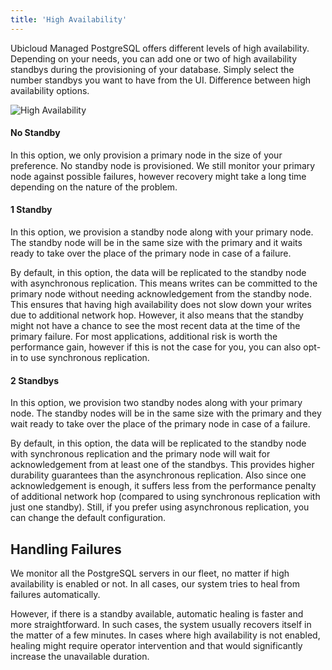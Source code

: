 ```yaml
---
title: 'High Availability'
---
```



Ubicloud Managed PostgreSQL offers different levels of high availability. Depending on your needs, you can add one or two of high availability standbys during the provisioning of your database. Simply select the number standbys you want to have from the UI. Difference between high availability options.

![High Availability](/managed-postgresql/high-availability-1.png)

#### No Standby

In this option, we only provision a primary node in the size of your preference. No standby node is provisioned. We still monitor your primary node against possible failures, however recovery might take a long time depending on the nature of the problem.

#### 1 Standby

In this option, we provision a standby node along with your primary node. The standby node will be in the same size with the primary and it waits ready to take over the place of the primary node in case of a failure.

By default, in this option, the data will be replicated to the standby node with asynchronous replication. This means writes can be committed to the primary node without needing acknowledgement from the standby node. This ensures that having high availability does not slow down your writes due to additional network hop. However, it also means that the standby might not have a chance to see the most recent data at the time of the primary failure. For most applications, additional risk is worth the performance gain, however if this is not the case for you, you can also opt-in to use synchronous replication.

#### 2 Standbys

In this option, we provision two standby nodes along with your primary node. The standby nodes will be in the same size with the primary and they wait ready to take over the place of the primary node in case of a failure.

By default, in this option, the data will be replicated to the standby node with synchronous replication and the primary node will wait for acknowledgement from at least one of the standbys. This provides higher durability guarantees than the asynchronous replication. Also since one acknowledgement is enough, it suffers less from the performance penalty of additional network hop (compared to using synchronous replication with just one standby). Still, if you prefer using asynchronous replication, you can change the default configuration.

## Handling Failures

We monitor all the PostgreSQL servers in our fleet, no matter if high availability is enabled or not. In all cases, our system tries to heal from failures automatically.

However, if there is a standby available, automatic healing is faster and more straightforward. In such cases, the system usually recovers itself in the matter of a few minutes. In cases where high availability is not enabled, healing might require operator intervention and that would significantly increase the unavailable duration.